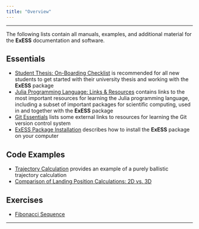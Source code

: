 ```yaml
---
title: "Overview"
---
```


---

The following lists contain all manuals, examples, and additional material for the **ExESS** documentation and software.

## Essentials

* [Student Thesis: On-Boarding Checklist](/manuals/essentials/onboarding_checklist/index.qmd) is recommended for all new students to get started with their university thesis and working with the **ExESS** package 
* [Julia Programming Language: Links & Resources](/manuals/essentials/julia_links/index.qmd) contains links to the most important resources for learning the Julia programming language, including a subset of important packages for scientific computing, used in and together with the **ExESS** package
* [Git Essentials](/manuals/essentials/git_essentials/index.qmd) lists some external links to resources for learning the Git version control system
* [ExESS Package Installation](/manuals/essentials/package_installation/index.qmd) describes how to install the **ExESS** package on your computer


## Code Examples

* [Trajectory Calculation](/manuals/code_examples/example_trajectory_01/index.qmd) provides an example of a purely ballistic trajectory calculation
* [Comparison of Landing Position Calculations: 2D vs. 3D](/manuals/code_examples/2d_3d_landing_position_comparison/index.qmd) 


## Exercises

* [Fibonacci Sequence](/manuals/exercises/exercise_fibonacci/index.qmd)

---